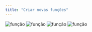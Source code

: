 ```yaml
---
title: "Criar novas funções"
---
```


<Steps>
  <Step title="Clique em &#8220;Administração&#8221; ">
    <Frame>
      <img
        src="/images/supervisores/funcionalidades/criar_funcao.png"
        alt="função"
      />
    </Frame>
  </Step>
  <Step title="Clique em &#8220;Pemissões&#8221; ">
    <Frame>
      <img
        src="/images/supervisores/funcionalidades/criar_funcao2.png"
        alt="função"
      />
    </Frame>
  </Step>
  <Step title="Clique em &#8220;+ Função&#8221;">
    <Frame>
      <img
        src="/images/supervisores/funcionalidades/criar_funcao3.png"
        alt="função"
      />
    </Frame>
  </Step>
  <Step title="Insira o nome da função e selecione a cor desejada para atribuir a mesma e depois clique em &#8220;Salvar&#8221;">
    <Frame>
      <img
        src="/images/supervisores/funcionalidades/criar_funcao4.png"
        alt="função"
      />
    </Frame>
  </Step>
</Steps>
